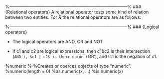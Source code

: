 
%---------------------------------------------------------------------------------%
### {Relational operators}
A relational operator tests some kind of relation between two
entities. For $R$ the relational operators are as follows:
\begin{center}
\begin{tabular}{|c|c|c|c|}
  \hline

  Equals & == & Less or equal to  & <= \\
  \hline
  Not Equal & != & Greater than & > \\
  \hline
  Less than & < & Greater than & >= \\
  \hline
\end{tabular}
\end{center}

%---------------------------------------------------------------------------------%
### 
{Logical operators}

*  The logical operators are AND, OR and NOT

*  if c1 and c2 are logical expressions, then $c1 \& c2$ is
their intersection (`AND'), $c1 | c2$ is their union (`OR'), and
$!c1$ is the negation of c1.

\begin{center}
\begin{tabular}{|c|c|c|c|}
  \hline
  AND & $ \& $ & also  & $\&\&$ \\
  \hline
  OR & $|$ & also & $||$ \\
  \hline
  NOT & $!$ & &  \\
  \hline
\end{tabular}
\end{center}

%numeric
%
%Creates or coerces objects of type "numeric".
%numeric(length = 0)
%as.numeric(x, ...)
%is.numeric(x)
